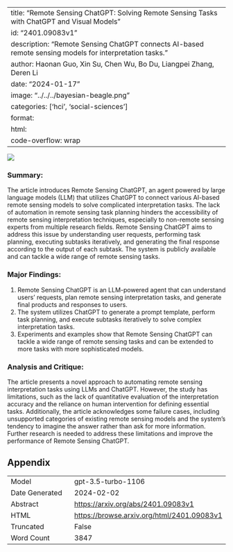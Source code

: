 
---
title: "Remote Sensing ChatGPT: Solving Remote Sensing Tasks with ChatGPT and Visual Models"
id: "2401.09083v1"
description: "Remote Sensing ChatGPT connects AI-based remote sensing models for interpretation tasks."
author: Haonan Guo, Xin Su, Chen Wu, Bo Du, Liangpei Zhang, Deren Li
date: "2024-01-17"
image: "../../../bayesian-beagle.png"
categories: ['hci', 'social-sciences']
format:
  html:
    code-overflow: wrap
---

![](None)

### **Summary:**
The article introduces Remote Sensing ChatGPT, an agent powered by large language models (LLM) that utilizes ChatGPT to connect various AI-based remote sensing models to solve complicated interpretation tasks. The lack of automation in remote sensing task planning hinders the accessibility of remote sensing interpretation techniques, especially to non-remote sensing experts from multiple research fields. Remote Sensing ChatGPT aims to address this issue by understanding user requests, performing task planning, executing subtasks iteratively, and generating the final response according to the output of each subtask. The system is publicly available and can tackle a wide range of remote sensing tasks.

### Major Findings:
1. Remote Sensing ChatGPT is an LLM-powered agent that can understand users’ requests, plan remote sensing interpretation tasks, and generate final products and responses to users.
2. The system utilizes ChatGPT to generate a prompt template, perform task planning, and execute subtasks iteratively to solve complex interpretation tasks.
3. Experiments and examples show that Remote Sensing ChatGPT can tackle a wide range of remote sensing tasks and can be extended to more tasks with more sophisticated models.

### Analysis and Critique:
The article presents a novel approach to automating remote sensing interpretation tasks using LLMs and ChatGPT. However, the study has limitations, such as the lack of quantitative evaluation of the interpretation accuracy and the reliance on human intervention for defining essential tasks. Additionally, the article acknowledges some failure cases, including unsupported categories of existing remote sensing models and the system's tendency to imagine the answer rather than ask for more information. Further research is needed to address these limitations and improve the performance of Remote Sensing ChatGPT.

## Appendix

|          |          |
|----------|----------|
| Model     | gpt-3.5-turbo-1106       |
| Date Generated     | 2024-02-02       |
| Abstract | [https://arxiv.org/abs/2401.09083v1](https://arxiv.org/abs/2401.09083v1)        |
| HTML     | [https://browse.arxiv.org/html/2401.09083v1](https://browse.arxiv.org/html/2401.09083v1)       |
| Truncated       | False       |
| Word Count       | 3847       |